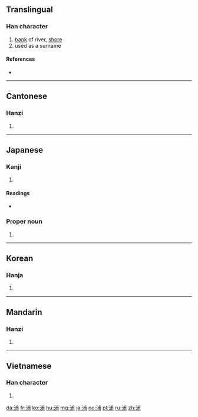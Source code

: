 ==Translingual==

===Han character===
{{Han char|rn=85|rad=水|as=07|sn=10|four=3312<sub>7</sub>|canj=水戈十月 (EIJB)}}

# [[bank]] of river, [[shore]]
# used as a surname

====References====
* {{Han ref|kx=0624.110|dkj=17475|dj=1021.250|hdz=31619.120|uh=6D66|ud=28006|bh=AEFA|bd=44794}}

----

==Cantonese==

===Hanzi===
{{yue-hanzi|jyut=|y=pou2}}

# {{defn|lang=yue|sort=水07}}

----

==Japanese==

===Kanji===
{{ja-kanji|grade=c|rs=水07}}

# {{defn|lang=ja|sort=水07}}

====Readings====
* {{ja-readings|on=[[ほ]] (ho)|kun=[[うら]] (ura)}}

===Proper noun===
{{ja-pos|うら|proper}}

# {{surname|lang=ja|sort=うら}}

----

==Korean==

===Hanja===
{{ko-hanja|hangeul=[[포]]|eumhun=|rv=po|mr=p'o|y=pho}}

# {{defn|lang=ko|sort=水07}}

----

==Mandarin==

===Hanzi===
{{cmn-hanzi|pin=[[gǎo]] ([[gao3]]), [[gé]] ([[ge2]]), [[pǔ]] ([[pu3]])|wg=kao<sup>3</sup>, ko<sup>2</sup>, p'u<sup>3</sup>}}

# {{defn|lang=cmn|sort=水07}}

----

==Vietnamese==

===Han character===
{{vi-hantu|[[phổ]], [[phố]]|rs=水07}}

# {{defn|lang=vi|sort=水07}}

[[da:浦]]
[[fr:浦]]
[[ko:浦]]
[[hu:浦]]
[[mg:浦]]
[[ja:浦]]
[[no:浦]]
[[pl:浦]]
[[ru:浦]]
[[zh:浦]]